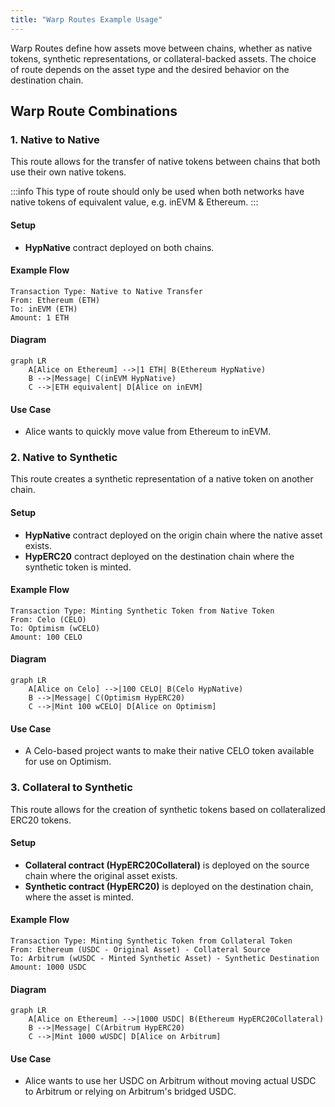 ```yaml
---
title: "Warp Routes Example Usage"
---
```


Warp Routes define how assets move between chains, whether as native tokens, synthetic representations, or collateral-backed assets. The choice of route depends on the asset type and the desired behavior on the destination chain.

## Warp Route Combinations

### 1. Native to Native

This route allows for the transfer of native tokens between chains that both use their own native tokens.

:::info
This type of route should only be used when both networks have native tokens of equivalent value, e.g. inEVM & Ethereum.
:::

#### Setup

- **HypNative** contract deployed on both chains.

#### Example Flow

```
Transaction Type: Native to Native Transfer
From: Ethereum (ETH)
To: inEVM (ETH)
Amount: 1 ETH
```

#### Diagram

```mermaid
graph LR
    A[Alice on Ethereum] -->|1 ETH| B(Ethereum HypNative)
    B -->|Message| C(inEVM HypNative)
    C -->|ETH equivalent| D[Alice on inEVM]
```

#### Use Case

- Alice wants to quickly move value from Ethereum to inEVM.

### 2. Native to Synthetic

This route creates a synthetic representation of a native token on another chain.

#### Setup

- **HypNative** contract deployed on the origin chain where the native asset exists.
- **HypERC20** contract deployed on the destination chain where the synthetic token is minted.

#### Example Flow

```
Transaction Type: Minting Synthetic Token from Native Token
From: Celo (CELO)
To: Optimism (wCELO)
Amount: 100 CELO
```

#### Diagram

```mermaid
graph LR
    A[Alice on Celo] -->|100 CELO| B(Celo HypNative)
    B -->|Message| C(Optimism HypERC20)
    C -->|Mint 100 wCELO| D[Alice on Optimism]
```

#### Use Case

- A Celo-based project wants to make their native CELO token available for use on Optimism.

### 3. Collateral to Synthetic

This route allows for the creation of synthetic tokens based on collateralized ERC20 tokens.

#### Setup

- **Collateral contract (HypERC20Collateral)** is deployed on the source chain where the original asset exists.
- **Synthetic contract (HypERC20)** is deployed on the destination chain, where the asset is minted.

#### Example Flow

```
Transaction Type: Minting Synthetic Token from Collateral Token
From: Ethereum (USDC - Original Asset) - Collateral Source
To: Arbitrum (wUSDC - Minted Synthetic Asset) - Synthetic Destination
Amount: 1000 USDC
```

#### Diagram

```mermaid
graph LR
    A[Alice on Ethereum] -->|1000 USDC| B(Ethereum HypERC20Collateral)
    B -->|Message| C(Arbitrum HypERC20)
    C -->|Mint 1000 wUSDC| D[Alice on Arbitrum]
```

#### Use Case

- Alice wants to use her USDC on Arbitrum without moving actual USDC to Arbitrum or relying on Arbitrum's bridged USDC.
